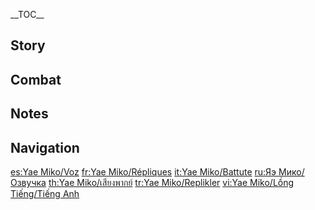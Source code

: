 {{CharacterTabs}}
{{LanguageTabs}}
__TOC__
==Story==
{{VO/Story
|character           = Yae Miko
|name                = Yae Miko
|vo_01_01_title      = Hello
|vo_01_01_file       = VO_{language}{character} Hello.ogg
|vo_01_01_tx         = I am the Guuji of the [[Grand Narukami Shrine]]. The purpose of my visit is to monitor your every move, for such is the order of the shrine... Oh, come on, don't be so nervous. It's only officialese, for goodness' sake. I couldn't just go gallivanting around for no reason at all, could I? Now, come on, do something amusing for me.
|vo_01_01_mention    = 
|vo_02_01_title      = Chat: Creative Writing
|vo_02_01_file       = VO_{language}{character} Chat - Creative Writing.ogg
|vo_02_01_tx         = Traveling to other worlds is all that anyone seems be {{sic}} writing about these days. Huh, goodness knows what they find so disappointing about their own world.
|vo_02_01_mention    = 
|vo_02_02_title      = Chat: Stories
|vo_02_02_file       = VO_{language}{character} Chat - Stories.ogg
|vo_02_02_tx         = Most humans could have the entirety of their fleeting lives chronicled in but a few short lines... Their stories really make for terribly dull reading.
|vo_02_02_mention    = 
|vo_02_03_title      = Chat: Mortal World
|vo_02_03_file       = VO_{language}{character} Chat - Mortal World.ogg
|vo_02_03_tx         = Personally, I think the idea of things staying the same forever is quite beautiful. *sigh* But alas, that is simply not the way the world works.
|vo_02_03_mention    = 
|vo_03_01_title      = When It Rains
|vo_03_01_file       = VO_{language}{character} When It Rains.ogg
|vo_03_01_tx         = If this rain keeps up, my fur will be dripping wet...
|vo_03_01_mention    = 
|vo_03_02_title      = When Thunder Strikes
|vo_03_02_file       = VO_{language}{character} When Thunder Strikes.ogg
|vo_03_02_tx         = Many people dread the sound of thunder... To me, it sounds fondly familiar.
|vo_03_02_mention    = Raiden Shogun
|vo_03_03_title      = When It Snows
|vo_03_03_file       = VO_{language}{character} When It Snows.ogg
|vo_03_03_tx         = I always see these non-sentient kitsune pouncing headfirst into the snow, scavenging for food... Hmm? You'd like to see me do that? Hah! I'm sure you would.
|vo_03_03_mention    = 
|vo_04_01_title      = Good Morning
|vo_04_01_file       = VO_{language}{character} Good Morning.ogg
|vo_04_01_tx         = Morning. You look awfully drowsy, didn't you sleep well? Tsk-tsk, come on then, what is it? What mischief were you up to last night, hmm?
|vo_04_01_mention    = 
|vo_04_02_title      = Good Afternoon
|vo_04_02_file       = VO_{language}{character} Good Afternoon.ogg
|vo_04_02_tx         = Hmm... ugh, what a headache. What should I have for lunch? Not Fried Tofu again, I'm in the mood for something a little lighter today. Ah &mdash; I know. I haven't seen the [[Yashiro Commission]] girl in a while. Let's get her to make us a little something.
|vo_04_02_mention    = Kamisato Ayaka
|vo_04_03_title      = Good Evening
|vo_04_03_file       = VO_{language}{character} Good Evening.ogg
|vo_04_03_tx         = The moon is simply magnificent tonight. We mustn't squander it. Come, join me for a moonlight stroll &mdash; I won't take no for an answer.
|vo_04_03_mention    = 
|vo_04_04_title      = Good Night
|vo_04_04_file       = VO_{language}{character} Good Night.ogg
|vo_04_04_tx         = I suppose I should get some sleep. Hmm, I must say, I do find it hard to doze off peacefully without the soothing sound of thunder booming in the background.
|vo_04_04_mention    = 
|vo_05_01_title      = About {character}: Eternity
|vo_05_01_file       = VO_{language}{character} About {character} - Eternity.ogg
|vo_05_01_tx         = Eternity means never having to let go of what you already have. But on the other hand, it also means giving up on all other possibilities. That's just the way of the world... No one can have everything.
|vo_05_01_mention    = 
|vo_05_02_title      = About {character}: Interests
|vo_05_02_file       = VO_{language}{character} About {character} - Interests.ogg
|vo_05_02_tx         = Humans are just fascinating creatures, that's why I'm so fond of them. They live such short lives, but for the time they're around, they shine as bright as the midday sun. There are some whose light never grows dim, even over great stretches of time... These are the lives that make for real page-turners.
|vo_05_02_mention    = 
|vo_06_01_title      = About Us: Authorship
|vo_06_01_file       = VO_{language}{character} About Us - Authorship.ogg
|vo_06_01_tx         = Boring. Utterly boring... Ugh, what could have possibly persuaded these people to become authors? Say, why don't you write out your story and submit it to [[Yae Publishing House]]? I'm sure that would keep me amused&mdash; Ahem, I'm sure it would be a best-seller.
|vo_06_01_mention    = 
|vo_06_02_title      = About Us: Erosion
|vo_06_02_friendship = 6
|vo_06_02_quest      = Omnipresence Over Mortals
|vo_06_02_file       = VO_{language}{character} About Us - Erosion.ogg
|vo_06_02_tx         = Sealing yourself away from the rest of the world may only serve to accelerate the effects of erosion... Imagine, a world consisting of you and you alone, with no one else to reflect you back at yourself... how awful that would be. Whenever we are together, it is vital that we always shine a light for each other, okay? It's rather difficult to remain enlightened in the dark.
|vo_06_02_mention    = 
|vo_07_01_title      = About the [[Vision]]
|vo_07_01_friendship = 4
|vo_07_01_file       = VO_{language}{character} About the Vision.ogg
|vo_07_01_tx         = You're saying... you like how I wear my Vision? You certainly have an eye for a priceless treasure. Well then, I bet you'd like to pet it.
|vo_07_01_mention    = 
|vo_07_02_title      = Something to Share
|vo_07_02_friendship = 4
|vo_07_02_file       = VO_{language}{character} Something to Share.ogg
|vo_07_02_tx         = Heat oil on a medium-high flame in a pot. Add the tofu and reduce the heat to a low flame. Cook until golden-brown, take it out, then serve piping hot. There you have it, Fried Tofu. There is nothing more delicious in this world. Well, I've told you how to make it, have I not? Why are you still standing there?
|vo_07_02_mention    = 
|vo_07_03_title      = Interesting Things
|vo_07_03_file       = VO_{language}{character} Interesting Things.ogg
|vo_07_03_tx         = Though I occasionally get a little weary of the sight of it &mdash; I can't exactly avoid seeing it at the Grand Narukami Shrine, after all &mdash; my fate is intimately intertwined with the [[Sacred Sakura]].
|vo_07_03_mention    = 
|vo_08_01_title      = About the [[Raiden Shogun]]
|vo_08_01_friendship = 4
|vo_08_01_quest      = Omnipresence Over Mortals
|vo_08_01_file       = VO_{language}{character} About the Raiden Shogun.ogg
|vo_08_01_tx         = Locking herself away in the Plane of Euthymia when she clearly wants to be out &mdash; it's just willful self-torture, really... On the other hand, it's also rather stubborn-but-cute, don't you think?
|vo_08_01_mention    = Raiden Shogun,Ei
|vo_08_02_title      = About [[Kamisato Ayato]]
|vo_08_02_friendship = 4
|vo_08_02_file       = VO_{language}{character} About Kamisato Ayato.ogg
|vo_08_02_tx         = The Yashiro rascal... he's always been an unpredictable one, even as a child. Don't be taken in by his warm smile. There's no knowing what devious scheme might be brewing inside his head &mdash; it's really quite maddening... What do you mean, "sly as a fox"? Hmph, if you're trying to insinuate that he and I are anything alike, you are sorely mistaken.
|vo_08_02_mention    = Kamisato Ayato
|vo_08_03_title      = About [[Kamisato Ayaka]]
|vo_08_03_friendship = 4
|vo_08_03_quest      = The Immovable God and the Eternal Euthymia
|vo_08_03_file       = VO_{language}{character} About Kamisato Ayaka.ogg
|vo_08_03_tx         = I'm very fond indeed of the Yashiro Commission girl. She adroitly handles every matter that comes before her. Unfortunately, it's often thankless work. Pity. Were she not a member of the [[Kamisato Clan]], I would have long since snatched her up for the Yae Publishing House.
|vo_08_03_mention    = Kamisato Ayaka
|vo_08_04_title      = About [[Kujou Sara]]
|vo_08_04_friendship = 4
|vo_08_04_file       = VO_{language}{character} About Kujou Sara.ogg
|vo_08_04_tx         = Not the sharpest tengu in the forest &mdash; she certainly didn't inherit the brilliant mind of daddy tengu, that's for sure. *sigh* How shall I put this? I suppose being blunt and dispensing with tact has its own advantages... But I do hope that the next time she visits the shrine, she keeps to herself. I've got better things to do than answer her incessant questions about Ei.
|vo_08_04_mention    = Kujou Sara,Ei,Raiden Shogun
|vo_08_05_title      = About [[Yoimiya]]
|vo_08_05_friendship = 4
|vo_08_05_quest      = The Immovable God and the Eternal Euthymia
|vo_08_05_file       = VO_{language}{character} About Yoimiya.ogg
|vo_08_05_tx         = Naganohara fireworks are well worth the wait every year. Word is that she caused quite an uproar among the Tenryou Commission recently by setting off fireworks all over the place. Heh, I'm sure the members of the [[Kujou Clan]] must've turned purple with rage... A pity that I couldn't be there to see it for myself.
|vo_08_05_mention    = Yoimiya
|vo_08_06_title      = About [[Ganyu]]
|vo_08_06_friendship = 4
|vo_08_06_file       = VO_{language}{character} About Ganyu.ogg
|vo_08_06_tx         = Hmm, now that you mention it, it's been a while since I last saw Ganyu. Before the [[Sakoku Decree]] came into effect, the two of us would often meet to discuss bilateral relations between our two nations. I always found her quite reliable. The next time you go to Liyue, take her some more fresh [[Sea Ganoderma]] for me.
|vo_08_06_mention    = Ganyu
|vo_08_07_title      = About [[Sangonomiya Kokomi]]
|vo_08_07_friendship = 4
|vo_08_07_quest      = Omnipresence Over Mortals
|vo_08_07_file       = VO_{language}{character} About Sangonomiya Kokomi.ogg
|vo_08_07_tx         = These Divine Priestesses seem to be getting cuter every generation. I wonder how she looks performing the Dance of Divine Peace... Perhaps even little schools of fish swish around her while she spins. If she's ever looking for a more experienced head shrine maiden to learn from, I'd be quite happy to share a few tips with her... Hehe, as long as she asked me nicely, of course.
|vo_08_07_mention    = Sangonomiya Kokomi

|vo_08_08_title      = About [[Scaramouche|Kunikuzushi]]
|vo_08_08_friendship = 4
|vo_08_08_quest      = Omnipresence Over Mortals
|vo_08_08_hidden     = The Night-Bird Falls at the Curtain's Call
|vo_08_08_file       = VO_{language}{character} About Kunikuzushi.ogg
|vo_08_08_tx         = I thought it was a disaster waiting to happen at the time, but she insisted that she wasn't going to lift a finger against the object of her own creation. Had I known how things would unfold, I would have simply disposed of it without her knowing. Hmm? What about now? Hehe... Well, we're no longer waiting for the disaster to happen, are we?
|vo_08_08_mention    = Kunikuzushi,Raiden Shogun,Ei
|vo_08_09_title      = About [[Arataki Itto]]
|vo_08_09_friendship = 4
|vo_08_09_file       = VO_{language}{character} About Arataki Itto.ogg
|vo_08_09_tx         = Ah, the oddball oni. Heh, I hear that he's been quite a pain for the Kujou Clan. The [[Tenryou Commission]] wanted to remove his messages on the bulletin board, claiming that they were "harmful to public order." I made quite sure they stayed put, haha. He's an entertaining character... you don't often see oni like him in this day and age.
|vo_08_09_mention    = Arataki Itto
|vo_08_10_title      = About [[Gorou]]
|vo_08_10_friendship = 4
|vo_08_10_file       = VO_{language}{character} About Gorou.ogg
|vo_08_10_tx         = He certainly has a beautiful tail. Although... mine's a little softer.
|vo_08_10_mention    = Gorou
|vo_08_11_title      = About [[Sayu]]
|vo_08_11_friendship = 4
|vo_08_11_file       = VO_{language}{character} About Sayu.ogg
|vo_08_11_tx         = Ah yes, the little ninja child... If there's one thing she can do, it's stay hidden. [[Kano Nana]] constantly complains to me about it. Apparently, she now spends so much of her time searching for Sayu that she barely has any time to read anymore. If you ask me, I'd say that Sayu has a secret ally who is helping her hide all the time...
|vo_08_11_mention    = Sayu,Kano Nana
|vo_08_12_title      = About [[Kuki Shinobu]]
|vo_08_12_friendship = 4
|vo_08_12_file       = VO_{language}{character} About Kuki Shinobu.ogg
|vo_08_12_tx         = I've heard a lot about [[Miyuki]]'s little sister. Quite the character, I'm told. Although she comes from a family of shrine maidens, she's gone her own way in life &mdash; tried her hand at many different trades, studied abroad in Liyue, even ended up joining the [[Arataki Gang]]... Fascinating girl. Maybe I should have Miyuki introduce me. Yes, that'll work &mdash; Miyuki wouldn't dream of refusing my request.
|vo_08_12_mention    = Kuki Shinobu,Miyuki
|vo_09_01_title      = More About {character}: I
|vo_09_01_file       = VO_{language}{character} More About {character} - 01.ogg
|vo_09_01_tx         = Oh? You'd like to know more about me? I'm willing to tell, but what will I gain in exchange, hmm? It has to be a fair trade. So you tell me all about you, and I'll tell you all about me. Deal?
|vo_09_01_mention    = 
|vo_09_02_title      = More About {character}: II
|vo_09_02_friendship = 3
|vo_09_02_file       = VO_{language}{character} More About {character} - 02.ogg
|vo_09_02_tx         = [[Kitsune Saiguu]] said that she was going off on a long trip, and she's never been back since. *sigh* At the time, I wasn't the least bit inclined to take on the burden of managing the Grand Narukami Shrine. So she told me that as Guuji, I would be able to eat all the Fried Tofu I desired. As if that would be a convincing reason... That woman spoke so much nonsense, honestly, she could be so insufferable...
|vo_09_02_mention    = Kitsune Saiguu
|vo_09_03_title      = More About {character}: III
|vo_09_03_friendship = 4
|vo_09_03_quest      = Omnipresence Over Mortals
|vo_09_03_file       = VO_{language}{character} More About {character} - 03.ogg
|vo_09_03_tx         = I decided to found Yae Publishing House simply because I wished to read more interesting light novels, that's all. But, it turns out that seeing frazzled authors scraping the bottom of their barrel in a desperate attempt to get their novels finished is where the real amusement comes from. You wouldn't believe some of the excuses they come up with when they're trying to get a deadline extension. Oh, so much more creative than the novels themselves.
|vo_09_03_mention    = 
|vo_09_04_title      = More About {character}: IV
|vo_09_04_friendship = 5
|vo_09_04_quest      = Omnipresence Over Mortals
|vo_09_04_file       = VO_{language}{character} More About {character} - 04.ogg
|vo_09_04_tx         = Even supernatural beings eventually pass away, including gods. It's a terrible shame when their tales are lost to time along with them, never to be remembered again. The problem is, only those with first-class writing and composition skills are qualified to commit these stories to paper. If there is no qualified writing talent in the world, we must cultivate it... Yes, home-grown writers are what we need, capable of adequately capturing these stories with the written word.
|vo_09_04_mention    = 
|vo_09_05_title      = More About {character}: V
|vo_09_05_friendship = 6
|vo_09_05_quest      = Omnipresence Over Mortals
|vo_09_05_file       = VO_{language}{character} More About {character} - 05.ogg
|vo_09_05_tx         = Though I'm an avid reader of novels written by others, I've yet to pick up the pen myself. Writing a novel is quite an undertaking, after all. But, if there comes a day when you reach the end of your adventure and want somebody to record it &mdash; and if I happen to have the time when that day comes... We'll see.
|vo_09_05_mention    = 
|vo_10_01_title      = {character}'s Hobbies
|vo_10_01_file       = VO_{language}{character} Hobbies.ogg
|vo_10_01_tx         = My favorite pastime is reading other people's stories. My second favorite is watching other people squirm... If I could find a way to combine the two, haha... Oh, that would be entertainment in its purest form.
|vo_10_01_mention    = 
|vo_10_02_title      = {character}'s Troubles
|vo_10_02_quest      = Omnipresence Over Mortals
|vo_10_02_file       = VO_{language}{character} Troubles.ogg
|vo_10_02_tx         = Peace and tranquility seems to be all the rage nowadays, but it gets dreadfully boring after a while...
|vo_10_02_mention    = 
|vo_10_03_title      = Favorite Food
|vo_10_03_quest      = Omnipresence Over Mortals
|vo_10_03_file       = VO_{language}{character} Favorite Food.ogg
|vo_10_03_tx         = Have you ever heard of a dish called "[[Fukuuchi Udon|Kitsune Udon]]"? It's quite simple, really... Just Fried Tofu served on top of Udon noodles. What do you think? Noodles and Fried Tofu, that's all. Doesn't it sound heavenly?
|vo_10_03_mention    = 
|vo_10_04_title      = Least Favorite Food
|vo_10_04_file       = VO_{language}{character} Least Favorite Food.ogg
|vo_10_04_tx         = Anything that has been pickled is firmly off-limits for me... I don't care whether it's Medaka or Kiviak, what sort of person can stand that vile stench? I, for one, am Guuji of the Grand Narukami Shrine, and I refuse to defile myself by ingesting such pungent things.
|vo_10_04_mention    = 

<!-- Receiving a Gift -->
|vo_11_01_title      = Receiving a Gift: I
|vo_11_01_file       = VO Yae Miko Receiving a Gift - 01.ogg
|vo_11_01_tx         = My, my! You really know what appeals to my tastes, don't you.

|vo_11_02_title      = Receiving a Gift: II
|vo_11_02_file       = VO Yae Miko Receiving a Gift - 02.ogg
|vo_11_02_tx         = Since you've made it yourself, I guess having a little taste is the least I can do, haha...

|vo_11_03_title      = Receiving a Gift: III
|vo_11_03_file       = VO Yae Miko Receiving a Gift - 03.ogg
|vo_11_03_tx         = How should I put this... There's so much room for improvement that the only way is up.

|vo_12_01_title      = Birth Date
|vo_12_01_file       = VO_{language}{character} Birth Date.ogg
|vo_12_01_tx         = Ah, so today is your birthday... "On your ceremonious reckoning of years, I task my kin with seeing to it that that which you seek, you shall surely find, and that that for which your heart longs, you shall surely receive. Remain pure of heart and true of spirit, and their protection shall be bestowed on you." There you go. May all go well in your year ahead, and may all your wishes be fulfilled. Are we done?
|vo_12_01_mention    = 
|vo_13_01_title      = Feelings About Ascension: Intro
|vo_13_01_ascension  = 1
|vo_13_01_file       = VO_{language}{character} Feelings About Ascension - 01.ogg
|vo_13_01_tx         = When training to become a shrine maiden, the title of "Chokkai" is granted once one has completed their requisite studies and can correctly chant for ceremonies. This might be very straightforward for humans, but it's the most difficult step for the kitsune... We are only foxes, after all.
|vo_13_01_mention    = 
|vo_13_02_title      = Feelings About Ascension: Building Up
|vo_13_02_ascension  = 2
|vo_13_02_file       = VO_{language}{character} Feelings About Ascension - 02.ogg
|vo_13_02_tx         = The training required to become a Guuji's Assistant, or "Seikai," is arduous indeed. You must observe a myriad of harsh restrictions... There is only one way to make it through: snack at night, and make sure you don't get caught.
|vo_13_02_mention    = 
|vo_13_03_title      = Feelings About Ascension: Climax
|vo_13_03_ascension  = 4
|vo_13_03_file       = VO_{language}{character} Feelings About Ascension - 03.ogg
|vo_13_03_tx         = Attaining the rank of "Meikai" requires one to decipher the workings of the world, transcend its limitations, and fathom all phenomena within. Usually, any who reach this level are granted a Vision and a lifespan far beyond that of the average kitsune.
|vo_13_03_mention    = 
|vo_13_04_title      = Feelings about Ascension: Conclusion
|vo_13_04_ascension  = 6
|vo_13_04_quest      = Omnipresence Over Mortals
|vo_13_04_file       = VO_{language}{character} Feelings About Ascension - 04.ogg
|vo_13_04_tx         = Throughout history, only the Guuji of the Grand Narukami Shrine has ever held the rank of "Joukai." It is an honorary title, not related to the capabilities of the holder. But of course, if I were to declare myself the most powerful Joukai in history, I don't see why there'd be anything wrong with that.
|vo_13_04_mention    = 
}}

==Combat==
{{Combat VO
|character           = Yae Miko

|skill_1_tx          = ''(Dashing Forwards)'' Right here.
|skill_2_tx          = ''(Dashing Forwards)'' Right now.
|skill_3_tx          = ''(Dashing Forwards)'' Emerge!
|skill_4_tx          = ''(Dashing Backwards)'' Come on out.
|skill_5_tx          = ''(Dashing Backwards)'' Show them.

|burst_1_tx          = I'm always watching.
|burst_2_tx          = Nothing lasts forever.
|burst_3_tx          = A sight to behold.

|sprint-s_1_file     = Sprint Start 01,Sprint Start 02,Sprint Start 03

|glider_1_file       = Deploying Wind Glider 01,Deploying Wind Glider 02,Deploying Wind Glider 03

|chest_1_tx          = Well, what do we have here?
|chest_2_tx          = Don't tell me that's everything...
|chest_3_tx          = Go on. Open it up, show me what's inside.

|low-hp_1_tx         = That's quite enough.
|low-hp_2_tx         = Ugh, no more games.
|low-hp_3_tx         = Now, you've got my attention.

<!-- Ally at Low HP -->
|ally-low-hp_1_tx    = My, you're cutting it close.
|ally-low-hp_2_tx    = I shall handle this.

|fallen_1_tx         = The fun's over...
|fallen_2_tx         = What a dreadful ending...
|fallen_3_tx         = So much for "eternity"...

|hit-l_1_tx          = Dear me!
|hit-l_2_tx          = Is that all?
|hit-l_3_file        = Light Hit Taken 03,Light Hit Taken 04,Light Hit Taken 05,Light Hit Taken 06

|hit-h_1_file        = Heavy Hit Taken 02
|hit-h_1_tx          = What a nuisance.
|hit-h_2_file        = Heavy Hit Taken 01,Heavy Hit Taken 03,Heavy Hit Taken 04,Heavy Hit Taken 05,Heavy Hit Taken 06

|join_1_tx           = Whatever would you do without me?
|join_2_tx           = Alright, amuse me.
|join_3_tx           = Well, since you asked so nicely...

|atk-l_1_file        = Light Attack 01,Light Attack 02,Light Attack 03,Light Attack 04,Light Attack 05,Light Attack 06,Light Attack 07

|atk-m_1_file        = Mid Attack 01,Mid Attack 02,Mid Attack 03

|atk-h_1_file        = Heavy Attack 01,Heavy Attack 02,Heavy Attack 03

|climb_1_file        = Climbing 01,Climbing 02,Climbing 03,Climbing 04,Climbing 05

|climb-b_1_file      = Climbing Breath 01,Climbing Breath 02,Climbing Breath 03

<!-- Jumping -->
|jump_1_file         = Jumping 01,Jumping 02,Jumping 03,Jumping 04,Jumping 05
}}

==Notes==
{{Reflist|note=1}}

==Navigation==
{{Character Navbox|link type=vo}}

[[es:Yae Miko/Voz]]
[[fr:Yae Miko/Répliques]]
[[it:Yae Miko/Battute]]
[[ru:Яэ Мико/Озвучка]]
[[th:Yae Miko/เสียงพากย์]]
[[tr:Yae Miko/Replikler]]
[[vi:Yae Miko/Lồng Tiếng/Tiếng Anh]]